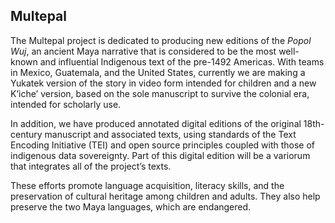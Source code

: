 
::: {.home-page-content}
::: {.col-half} 
:::
:::
::: {.title}
## Multepal
:::
::: {.Welcome-text}
The Multepal project is dedicated to producing new editions 
of the _Popol Wuj_, an ancient Maya narrative that is considered 
to be the most well-known and influential Indigenous text of the 
pre-1492 Americas. 
With teams in Mexico, Guatemala, and the United States, 
currently we are making a Yukatek version of the story in video 
form intended for children and a new K’iche’ version, based on 
the sole manuscript to survive the colonial era, intended for 
scholarly use. 

In addition, we have produced annotated digital editions of the 
original 18th-century manuscript and associated texts, using standards 
of the Text Encoding Initiative (TEI) and open source principles
coupled with those of indigenous data sovereignty. Part of this 
digital edition will be a variorum that integrates all of the project’s
    texts.

These efforts promote language acquisition, literacy skills, and the 
preservation of cultural heritage among children and adults. They also
help preserve the two Maya languages, which are endangered.

:::
<!--
::: {.text}
## Projects

**_Popol Wuj_ Editions**

- [Ajtz'ib'ab' (K'iche')](https://github.com/Multepal/popolwuj-ajtzibab-kiche). A linguistically definitive edition that contains significant orthographic, grammatical, and semantical revisions to the K’iche’ text, based the original manuscript. Developed by the Guatemala team. 
- [UVA (Spanish and K'iche')](https://github.com/Multepal/popolwuj-ximenez-original). A TEI-encoded annotated version of the original Ximenez manuscript, using stand-off markup. 
- [Fidencio Briceño Chel and Rubén Reyes Ramírez (Spanish and Yukatek)](https://github.com/Multepal/poopolwuuj-chel-yukateko). A TEI-encoded version of the popular edition, developed by the UVA team.
- [Samuel Colop 1999 (K'iche')](https://github.com/Multepal/popolwuj-colop-poetica-kiche). A TEI-encoded verion of Colop's edition, developed by the UVA team (Aldo Barriente).
- [CTS Compliant](https://github.com/Multepal/CTS). A CTS compliant version of the UVA edition, developed by the UVA team (Aldo Barriente).

**Interactive Tools**

- [Áanalte](https://multepal.github.io/app-aanalte/). A platform for generating and displaying TEI encoded versions from textual sources.
- [Topics and Annotations](http://multepal.spanitalport.virginia.edu/). A database of topics, annotations of primary sources, and a bibliography of primary and secondary sources.

**Documentation**

- [TEI Schema](https://github.com/Multepal/documentation-schema-texts). Development space for the TEI ODD (schema), TEI headers, and XSLTs used to validate all source texts to be ingested by Multepal/aanalte.

##  People

**Yukatek Team**

Óscar Chan, Irma Pomo, Miriam Uitz, Karen Solís, Carlos Cámara, Cristina Pech, Leydi Couoh, Carmela Alcaraz, Jesús Barrios, and community participants

**K’iche’ Team**

Ajpub’ Pablo García Ixmatá, Juana Cecelia Ixch’umiil García Méndez, Saqijix Candelaria Dominga López Ixcoy, María Beatríz Par Sapón, Aj Xol Héctor Rolando

**University of Virginia Team**

Rafael Alvarado, Allison Bigelow, Lucie Wall Stylianopoulos, Ann Burns, Miguel Valladares Llata, Aldo Barriente, Winnie Pérez Martínez, Sofía Marrero, Keerthi Medicharla, Mar Sotelo Padrón
Students are listed in italics. Maya languages represented: K’iche’, Q’eqchi’, Tz’utujil, and Yukatek.
:::
-->